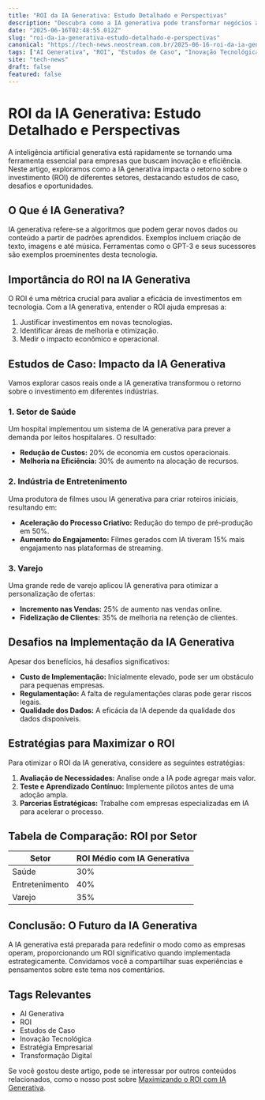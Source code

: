 ```yaml
---
title: "ROI da IA Generativa: Estudo Detalhado e Perspectivas"
description: "Descubra como a IA generativa pode transformar negócios analisando ROI em estudos de caso detalhados e estratégias eficazes."
date: "2025-06-16T02:48:55.012Z"
slug: "roi-da-ia-generativa-estudo-detalhado-e-perspectivas"
canonical: "https://tech-news.neostream.com.br/2025-06-16-roi-da-ia-generativa-estudo-detalhado-e-perspectivas"
tags: ["AI Generativa", "ROI", "Estudos de Caso", "Inovação Tecnológica", "Estratégia Empresarial", "Transformação Digital"]
site: "tech-news"
draft: false
featured: false
---
```


# ROI da IA Generativa: Estudo Detalhado e Perspectivas

A inteligência artificial generativa está rapidamente se tornando uma ferramenta essencial para empresas que buscam inovação e eficiência. Neste artigo, exploramos como a IA generativa impacta o retorno sobre o investimento (ROI) de diferentes setores, destacando estudos de caso, desafios e oportunidades.

## O Que é IA Generativa?

IA generativa refere-se a algoritmos que podem gerar novos dados ou conteúdo a partir de padrões aprendidos. Exemplos incluem criação de texto, imagens e até música. Ferramentas como o GPT-3 e seus sucessores são exemplos proeminentes desta tecnologia.

## Importância do ROI na IA Generativa

O ROI é uma métrica crucial para avaliar a eficácia de investimentos em tecnologia. Com a IA generativa, entender o ROI ajuda empresas a:

1. Justificar investimentos em novas tecnologias.
2. Identificar áreas de melhoria e otimização.
3. Medir o impacto econômico e operacional.

## Estudos de Caso: Impacto da IA Generativa

Vamos explorar casos reais onde a IA generativa transformou o retorno sobre o investimento em diferentes indústrias.

### 1. Setor de Saúde

Um hospital implementou um sistema de IA generativa para prever a demanda por leitos hospitalares. O resultado:

- **Redução de Custos:** 20% de economia em custos operacionais.
- **Melhoria na Eficiência:** 30% de aumento na alocação de recursos.

### 2. Indústria de Entretenimento

Uma produtora de filmes usou IA generativa para criar roteiros iniciais, resultando em:

- **Aceleração do Processo Criativo:** Redução do tempo de pré-produção em 50%.
- **Aumento do Engajamento:** Filmes gerados com IA tiveram 15% mais engajamento nas plataformas de streaming.

### 3. Varejo

Uma grande rede de varejo aplicou IA generativa para otimizar a personalização de ofertas:

- **Incremento nas Vendas:** 25% de aumento nas vendas online.
- **Fidelização de Clientes:** 35% de melhoria na retenção de clientes.

## Desafios na Implementação da IA Generativa

Apesar dos benefícios, há desafios significativos:

- **Custo de Implementação:** Inicialmente elevado, pode ser um obstáculo para pequenas empresas.
- **Regulamentação:** A falta de regulamentações claras pode gerar riscos legais.
- **Qualidade dos Dados:** A eficácia da IA depende da qualidade dos dados disponíveis.

## Estratégias para Maximizar o ROI

Para otimizar o ROI da IA generativa, considere as seguintes estratégias:

1. **Avaliação de Necessidades:** Analise onde a IA pode agregar mais valor.
2. **Teste e Aprendizado Contínuo:** Implemente pilotos antes de uma adoção ampla.
3. **Parcerias Estratégicas:** Trabalhe com empresas especializadas em IA para acelerar o processo.

## Tabela de Comparação: ROI por Setor

| Setor               | ROI Médio com IA Generativa |
|---------------------|-----------------------------|
| Saúde               | 30%                         |
| Entretenimento      | 40%                         |
| Varejo              | 35%                         |

## Conclusão: O Futuro da IA Generativa

A IA generativa está preparada para redefinir o modo como as empresas operam, proporcionando um ROI significativo quando implementada estrategicamente. Convidamos você a compartilhar suas experiências e pensamentos sobre este tema nos comentários.

## Tags Relevantes

- AI Generativa
- ROI
- Estudos de Caso
- Inovação Tecnológica
- Estratégia Empresarial
- Transformação Digital

Se você gostou deste artigo, pode se interessar por outros conteúdos relacionados, como o nosso post sobre [Maximizando o ROI com IA Generativa](/2025-06-16-maximizando-o-roi-com-ia-generativa).
